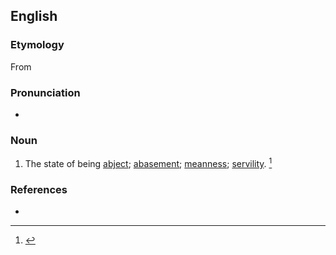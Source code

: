 ==English==

===Etymology===
From {{suffix|en|abject|ness}}

===Pronunciation===
* {{a|US}} {{IPA|en|/æbˈd͡ʒɛkt.nəs/}}

===Noun===
{{en-noun}}

# The state of being [[abject]]; [[abasement]]; [[meanness]]; [[servility]]. {{defdate|Late 16<sup>th</sup> century.}}<ref name=SOED>{{R:SOED5|page=5}}</ref>

===References===
<references/>
* {{R:Webster 1913}}